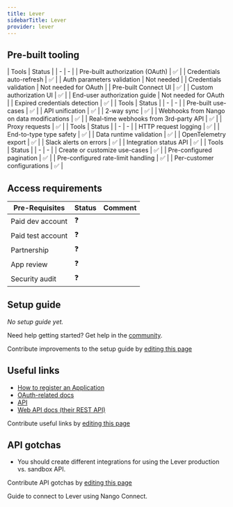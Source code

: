 ```yaml
---
title: Lever
sidebarTitle: Lever
provider: lever
---
```




<Overview />

## Pre-built tooling

<AccordionGroup>
<Accordion title="✅ Authorization">
| Tools | Status |
| - | - |
| Pre-built authorization (OAuth) | ✅ |
| Credentials auto-refresh | ✅ |
| Auth parameters validation | Not needed |
| Credentials validation | Not needed for OAuth |
| Pre-built Connect UI | ✅ |
| Custom authorization UI | ✅ |
| End-user authorization guide | Not needed for OAuth |
| Expired credentials detection | ✅ |
</Accordion>
<Accordion title="✅ Read & write data">
| Tools | Status |
| - | - |
| Pre-built use-cases | ✅ |
| API unification | ✅ |
| 2-way sync | ✅ |
| Webhooks from Nango on data modifications | ✅ |
| Real-time webhooks from 3rd-party API | ✅ |
| Proxy requests | ✅ |
</Accordion>
<Accordion title="✅ Observability & data quality">
| Tools | Status |
| - | - |
| HTTP request logging | ✅ |
| End-to-type type safety | ✅ |
| Data runtime validation | ✅ |
| OpenTelemetry export | ✅ |
| Slack alerts on errors | ✅ |
| Integration status API | ✅ |
</Accordion>
<Accordion title="✅ Customization">
| Tools | Status |
| - | - |
| Create or customize use-cases | ✅ |
| Pre-configured pagination | ✅ |
| Pre-configured rate-limit handling | ✅ |
| Per-customer configurations | ✅ |
</Accordion>
</AccordionGroup>

<PreBuiltUseCases />

## Access requirements
| Pre-Requisites | Status | Comment|
| - | - | - |
| Paid dev account | ❓ |  |
| Paid test account | ❓ |  |
| Partnership | ❓ | |
| App review | ❓ |  |
| Security audit | ❓ | |


## Setup guide

_No setup guide yet._

<Tip>Need help getting started? Get help in the [community](https://nango.dev/slack).</Tip>

<Note>Contribute improvements to the setup guide by [editing this page](https://github.com/nangohq/nango/tree/master/docs-v2/integrations/all/lever.mdx)</Note>


## Useful links

-   [How to register an Application](https://hire.lever.co/developer/oauth#getting-set-up-with-oauth)
-   [OAuth-related docs](https://hire.lever.co/developer/oauth#oauth-at-a-high-level)
-   [API](https://hire.lever.co/developer/documentation#lever-api-reference)
-   [Web API docs (their REST API)](https://hire.lever.co/developer/documentation)

<Note>Contribute useful links by [editing this page](https://github.com/nangohq/nango/tree/master/docs-v2/integrations/all/lever.mdx)</Note>

## API gotchas

- You should create different integrations for using the Lever production vs. sandbox API.

<Note>Contribute API gotchas by [editing this page](https://github.com/nangohq/nango/tree/master/docs-v2/integrations/all/lever.mdx)</Note>

<Card title="Connect to Lever" icon="link" href="/integrations/all/lever-basic/connect" horizontal>
  Guide to connect to Lever using Nango Connect.
</Card>
